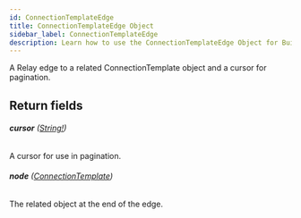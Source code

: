 ```yaml
---
id: ConnectionTemplateEdge
title: ConnectionTemplateEdge Object
sidebar_label: ConnectionTemplateEdge
description: Learn how to use the ConnectionTemplateEdge Object for Builder's API.
---
```


A Relay edge to a related ConnectionTemplate object and a cursor for pagination.

## Return fields

###### <b>cursor</b> ([String!](/self-managed/composer/builder/api/schema/scalar/String.mdx))

A cursor for use in pagination.

###### <b>node</b> ([ConnectionTemplate](/self-managed/composer/builder/api/schema/object/ConnectionTemplate.mdx))

The related object at the end of the edge.
